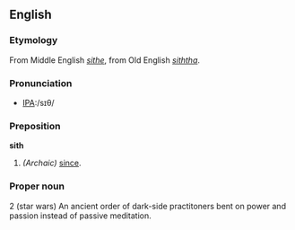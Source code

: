 ==English==

===Etymology===
From Middle English ''[[sithe]]'', from Old English ''[[siththa]]''.

===Pronunciation===
*[[w:International Phonetic Alphabet|IPA]]:/sɪθ/

===Preposition===
'''sith'''
# ''(Archaic)'' [[since]].

===Proper noun=== 

2 (star wars) An ancient order of dark-side practitoners bent on power and passion instead of passive meditation.